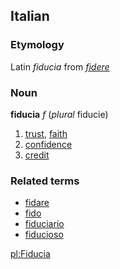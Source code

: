 ==Italian==
===Etymology===
Latin ''fiducia'' from ''[[fidere]]''
===Noun===
'''fiducia''' ''f'' (''plural'' fiducie)

# [[trust]], [[faith]]
# [[confidence]]
# [[credit]]

===Related terms===
*[[fidare]]
*[[fido]]
*[[fiduciario]]
*[[fiducioso]]

[[pl:Fiducia]]